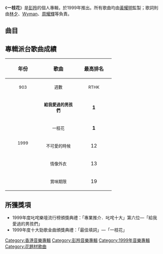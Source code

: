{{Infobox album <!-- See Wikipedia:WikiProject_Albums -->
| name       = 一枝花
| type       = 專輯
| artist     = [[彭羚|彭羚]]
| cover      = 彭羚 一枝花.JPG
| released   = 1999年5月15日
| recorded   = 1999年
| genre      = 粵語、國語
| length     = 52分38秒
| label      = [[新力音樂_(香港)|新力唱片]]
<!-- 未知參數 | number     = 13 -->
| producer   = [[黃耀明|黃耀明]]
| reviews    = 
| prev_title = [[從羚開始|從羚開始]]
| prev_year  = 1999
| next_title = [[好好愛|好好愛]]
| next_year  = 1999
| misc       = {{單曲
  | type        = 專輯
  | name        = 一枝花
  | single1     = 給我愛過的男孩們
  | single1date = 
  | single2     = 一枝花
  | single2date = 
  | single3     = 不可愛的時候
  | single3date = 
  | single4     = 情像外衣
  | single4date = 
  | single5     = 賞味期限
  | single5date = 
  }}
}}
《'''一枝花'''》是[[彭羚|彭羚]]的個人專輯，於1999年推出。所有歌曲均由[[黃耀明|黃耀明]]監製；歌詞則由[[林夕|林夕]]、[[黃偉文|Wyman]]、[[周耀輝|周耀輝]]等負責。

== 曲目 ==
{{Tracklist
| collapsed = 
| font_size = 
| total_length = 52:38

| all_writing = 
| all_music = 
| all_lyrics = 
| all_arranger = 
| all_producer = [[黃耀明|黃耀明]]
| all_except = 

| extra_column = 

| title1         = 給我愛過的男孩們
| music1         = [[Eric_Kwok|Eric Kwok]]
| lyrics1        = [[黃偉文|黃偉文]]
| arranger1      = [[梁基爵|梁基爵]]
| producer1      = 
| note1          = 
| longnote1      = 
| length1        = 4:06

| title2         = 一枝花
| music2         = [[Eric_Kwok|Eric Kwok]]
| lyrics2        = [[林夕|林夕]]
| arranger2      = [[王雙駿|王雙駿]]
| producer2      = 
| note2          = 
| longnote2      = 
| length2        = 4:14

| title3         = 不可愛的時候
| music3         = [[Dick_Lee|Dick Lee]]
| lyrics3        = 黃偉文
| arranger3      = 梁基爵
| producer3      = 
| note3          = 
| longnote3      = 
| length3        = 4:09

| title4         = 你一半　我一半
| music4         = [[梁翹柏|梁翹柏]]
| lyrics4        = [[周耀輝|周耀輝]]
| arranger4      = 梁翹柏
| producer4      = 
| note4          = 
| longnote4      = 
| length4        = 3:24

| title5         = 多謝芭比
| music5         = [[黎允文|黎允文]]
| lyrics5        = 林夕
| arranger5      = [[李端嫻|李端嫻]]
| producer5      = 
| note5          = [[盧巧音|盧巧音]]合唱
| longnote5      = 
| length5        = 3:18

| title6         = 情像外衣
| music6         = [[Leslie_Pearl|Leslie Pearl]]
| lyrics6        = [[林振強|林振強]]
| arranger6      = [[Minimal|Minimal]]
| producer6      = 
 
| note6          = 原唱：[[露雲娜|露雲娜]]
| longnote6      = 改編自[[Leslie_Pearl|Leslie Pearl]]的歌曲《If The Love Fits》
| length6        = 5:09

| title7         = 隨身聽
| music7         = 黃耀明、李端嫻
| lyrics7        = 周耀輝
| arranger7      = 李端嫻
| producer7      = 
| note7          = 
| longnote7      = 
| length7        = 3:44

| title8         = 未愛過的愛
| music8         = [[劉諾生|劉諾生]]
| lyrics8        = 周耀輝
| arranger8      = 梁基爵
| note8          = 
| longnote8      = 
| length8        = 3:27

| title9         = 賞味期限
| music9         = Dick Lee
| lyrics9        = 林夕
| arranger9      = [[亞里安|亞里安]]、[[四方果|四方果]]
| producer9      = 
| note9          = 
| longnote9      = 國語版本為《你是一首流行曲》
| length9        = 4:29

| title10        = 睡到失眠
| music10        = 梁翹柏
| lyrics10       = 林夕
| arranger10     = 四方果
| producer10     = 
| note10         = 
| longnote10     = 
| length10       = 3:31

| title11        = 我的美麗與哀愁
| music11        = [[唐玉璇|唐玉璇]]
| lyrics11       = [[何秀萍|何秀萍]]
| arranger11     = 亞里安
| producer11     = 
| note11         = 
| longnote11     = 
| length11       = 4:18

| title12        = 給我一段仁愛路
| music12        = Eric Kwok
| lyrics12       = 林夕
| arranger12     = 王雙駿
| producer12     = 
| note12         = 《一枝花》國語版；[[鳳凰衛視中文台|鳳凰衛視中文台]]力士劇場主題曲
| longnote12     = 粵語版本為《一枝花》<br>[[鳳凰衛視中文台|鳳凰衛視中文台]]力士劇場主題曲
| length12       = 4:14

| title13        = 你是一首流行曲
| music13        = Dick Lee
| lyrics13       = 林夕
| arranger13     = 亞里安、四方果
| producer13     = 
| note13         = 《賞味期限》國語版
| longnote13     = 粵語版本為《賞味期限》
| length13       = 4:30
}}

{{tracklist
| headline        = VCD

| title1         = 給我愛過的男孩們

| title2         = 一枝花

| title3         = 給我一段仁愛路
}}

== 專輯派台歌曲成績 ==
{| class="wikitable"
!align="center" rowspan="2" | 年份
!align="center" rowspan="2" | 歌曲
!align="center" colspan="8" | 最高排名
|-
!width="100"|<small>903</small> !! width="100"|<small>週數</small> !! width="100"|<small>RTHK</small> !! width="100"|<small>週數</small> !! width="100"|<small>997</small> !! width="100"|<small>週數</small> !! width="100"|<small>TVB</small> !! width="100"|<small>週數</small>
|-
|align="center" rowspan="5"| <small>1999</small> ||align="center"| <small>'''給我愛過的男孩們'''</small> ||align="center"| '''1''' ||align="center"| 7 ||align="center"| '''1''' ||align="center"| 7 ||align="center"| '''1''' ||align="center"| 7 ||align="center"| '''1''' ||align="center"| 3
|-
|align="center"| <small>一枝花</small> ||align="center"| '''1''' ||align="center"| 7 ||align="center"| 6 ||align="center"| 5 ||align="center"| 10 ||align="center"| 4 ||align="center"| 3 ||align="center"| 3
|-
|align="center"| <small>不可愛的時候</small> ||align="center"| 12 ||align="center"| 4 ||align="center"| 15 ||align="center"| 1 ||align="center"| 2 ||align="center"| 5 ||align="center"| - ||align="center"| -
|-
|align="center"| <small>情像外衣</small> ||align="center"| 13 ||align="center"| 4 ||align="center"| - ||align="center"| - ||align="center"| - ||align="center"| - ||align="center"| - ||align="center"| -
|-
|align="center"| <small>賞味期限</small> ||align="center"| 19 ||align="center"| 1 ||align="center"| - ||align="center"| - ||align="center"| - ||align="center"| - ||align="center"| - ||align="center"| -
|}

== 所獲獎項 ==
*1999年度叱咤樂壇流行榜頒獎典禮：「專業推介．叱咤十大」第六位—「給我愛過的男孩們」
*1999年度十大勁歌金曲頒獎典禮：「最佳填詞」—「一枝花」

{{彭羚}}

[[Category:香港音樂專輯|Category:香港音樂專輯]]
[[Category:彭羚音樂專輯|Category:彭羚音樂專輯]]
[[Category:1999年音樂專輯|Category:1999年音樂專輯]]
[[Category:花題材歌曲|Category:花題材歌曲]]